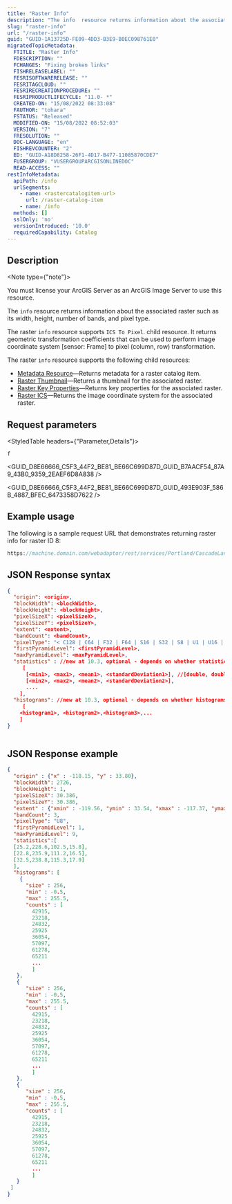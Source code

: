 ```yaml
---
title: "Raster Info"
description: "The info  resource returns information about the associated raster such as its width, height, number of bands, and pixel type."
slug: "raster-info"
url: "/raster-info"
guid: "GUID-1A13725D-FE09-4DD3-B3E9-B0EC098761E0"
migratedTopicMetadata:
  FTITLE: "Raster Info"
  FDESCRIPTION: ""
  FCHANGES: "Fixing broken links"
  FISHRELEASELABEL: ""
  FESRISOFTWARERELEASE: ""
  FESRITAGCLOUD: ""
  FESRIRECREATIONPROCEDURE: ""
  FESRIPRODUCTLIFECYCLE: "11.0- *"
  CREATED-ON: "15/08/2022 08:33:08"
  FAUTHOR: "tohara"
  FSTATUS: "Released"
  MODIFIED-ON: "15/08/2022 08:52:03"
  VERSION: "7"
  FRESOLUTION: ""
  DOC-LANGUAGE: "en"
  FISHREVCOUNTER: "2"
  ED: "GUID-A18D8258-26F1-4D17-B477-11085870CDE7"
  FUSERGROUP: "VUSERGROUPARCGISONLINEDOC"
  READ-ACCESS: ""
restInfoMetadata:
  apiPath: /info
  urlSegments:
    - name: <rastercatalogitem-url>
      url: /raster-catalog-item
    - name: /info
  methods: []
  sslOnly: 'no'
  versionIntroduced: '10.0'
  requiredCapability: Catalog
---
```



## Description

<Note type={"note"}>

You must license your ArcGIS Server as an ArcGIS Image Server to use this resource.

</Note>

The `info` resource returns information about the associated raster such as its width, height, number of bands, and pixel type. 

The raster `info` resource supports `ICS To Pixel`. child resource. It returns geometric transformation coefficients that can be used to perform image coordinate system \[sensor: Frame] to pixel (column, row) transformation.

The raster `info` resource supports the following child resources:

-   [ Metadata Resource](/raster-metadata)—Returns metadata for a raster catalog item.
-   [ Raster Thumbnail](/raster-thumbnail)—Returns a thumbnail for the associated raster.
-   [ Raster Key Properties](/raster-key-properties)—Returns key properties for the associated raster.
-   [Raster ICS](/raster-ics)—Returns the image coordinate system for the associated raster.

##  Request parameters 

<StyledTable headers={"Parameter,Details"}>

<StyledTableRow>

<StyledTableCell cellStyle="markdown">

`f` 

</StyledTableCell>

<StyledTableCell cellStyle="markdown">

<GUID_D8E66666_C5F3_44F2_BE81_BE66C699D87D_GUID_B7AACF54_87A9_43B0_9359_2EAEF6D8A838 />

<GUID_D8E66666_C5F3_44F2_BE81_BE66C699D87D_GUID_493E903F_586B_4887_BFEC_6473358D7622 />

</StyledTableCell>

</StyledTableRow>

</StyledTable>

## Example usage

The following is a sample request URL that demonstrates returning raster info for raster ID 8: 

```javascript
https://machine.domain.com/webadaptor/rest/services/Portland/CascadeLandsat/ImageServer/8/info?f=json
```

 

## JSON Response syntax

```json
{
  "origin": <origin>,
  "blockWidth": <blockWidth>,
  "blockHeight": <blockHeight>,
  "pixelSizeX": <pixelSizeX>,
  "pixelSizeY": <pixelSizeY>,
  "extent": <extent>,
  "bandCount": <bandCount>,
  "pixelType": "< C128 | C64 | F32 | F64 | S16 | S32 | S8 | U1 | U16 | U2 | U32 | U4 | U8 | UNKNOWN >",
  "firstPyramidLevel": <firstPyramidLevel>,
  "maxPyramidLevel": <maxPyramidLevel>,
  "statistics" : //new at 10.3, optional - depends on whether statistics is available on the dataset.
     [
      [<min1>, <max1>, <mean1>, <standardDeviation1>], //[double, double, double, double]
      [<min2>, <max2>, <mean2>, <standardDeviation2>],
	  ....
    ],
  "histograms": //new at 10.3, optional - depends on whether histograms are available on the dataset.
     [
    <histogram1>, <histogram2>,<histogram3>,...
    ]
}
          
```

 

## JSON Response example

```json
{
  "origin" : {"x" : -118.15, "y" : 33.80},
  "blockWidth": 2726,
  "blockHeight": 1,
  "pixelSizeX": 30.386,
  "pixelSizeY": 30.386,
  "extent" : {"xmin" : -119.56, "ymin" : 33.54, "xmax" : -117.37, "ymax" : 36.71},
  "bandCount": 3,
  "pixelType": "U8",
  "firstPyramidLevel": 1,
  "maxPyramidLevel": 9,
  "statistics":[
  [25.2,228.6,102.5,15.8],
  [22.8,235.9,111.2,16.5],
  [32.5,238.8,115.3,17.9]
  ],
  "histograms": [
    {
      "size" : 256, 
      "min" : -0.5, 
      "max" : 255.5, 
      "counts" : [
        42915, 
        23218, 
        24832, 
        25925 
        36054, 
        57097, 
        61278, 
        65211
        ...
        ]
   },
   {
      "size" : 256, 
      "min" : -0.5, 
      "max" : 255.5, 
      "counts" : [
        42915, 
        23218, 
        24832, 
        25925 
        36054, 
        57097, 
        61278, 
        65211
        ...
        ]
   },
   {
      "size" : 256, 
      "min" : -0.5, 
      "max" : 255.5, 
      "counts" : [
        42915, 
        23218, 
        24832, 
        25925 
        36054, 
        57097, 
        61278, 
        65211
        ...
        ]
   } 
 ] 
}
          
```

 
